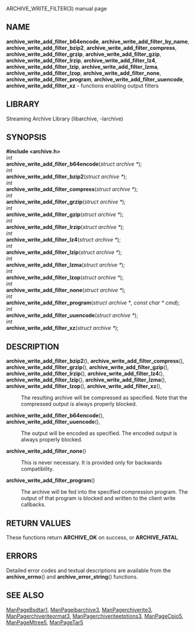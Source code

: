 ARCHIVE_WRITE_FILTER(3) manual page 
== NAME == 
'''archive_write_add_filter_b64encode''', 
'''archive_write_add_filter_by_name''', 
'''archive_write_add_filter_bzip2''', 
'''archive_write_add_filter_compress''', 
'''archive_write_add_filter_grzip''', 
'''archive_write_add_filter_gzip''', 
'''archive_write_add_filter_lrzip''', 
'''archive_write_add_filter_lz4''', 
'''archive_write_add_filter_lzip''', 
'''archive_write_add_filter_lzma''', 
'''archive_write_add_filter_lzop''', 
'''archive_write_add_filter_none''', 
'''archive_write_add_filter_program''', 
'''archive_write_add_filter_uuencode''', 
'''archive_write_add_filter_xz''' 
- functions enabling output filters 
== LIBRARY == 
Streaming Archive Library (libarchive, -larchive) 
== SYNOPSIS == 
'''<nowiki>#include <archive.h></nowiki>''' 
<br> 
''int'' 
<br> 
'''archive_write_add_filter_b64encode'''(''struct archive *''); 
<br> 
''int'' 
<br> 
'''archive_write_add_filter_bzip2'''(''struct archive *''); 
<br> 
''int'' 
<br> 
'''archive_write_add_filter_compress'''(''struct archive *''); 
<br> 
''int'' 
<br> 
'''archive_write_add_filter_grzip'''(''struct archive *''); 
<br> 
''int'' 
<br> 
'''archive_write_add_filter_gzip'''(''struct archive *''); 
<br> 
''int'' 
<br> 
'''archive_write_add_filter_lrzip'''(''struct archive *''); 
<br> 
''int'' 
<br> 
'''archive_write_add_filter_lz4'''(''struct archive *''); 
<br> 
''int'' 
<br> 
'''archive_write_add_filter_lzip'''(''struct archive *''); 
<br> 
''int'' 
<br> 
'''archive_write_add_filter_lzma'''(''struct archive *''); 
<br> 
''int'' 
<br> 
'''archive_write_add_filter_lzop'''(''struct archive *''); 
<br> 
''int'' 
<br> 
'''archive_write_add_filter_none'''(''struct archive *''); 
<br> 
''int'' 
<br> 
'''archive_write_add_filter_program'''(''struct archive *'', ''const char * cmd''); 
<br> 
''int'' 
<br> 
'''archive_write_add_filter_uuencode'''(''struct archive *''); 
<br> 
''int'' 
<br> 
'''archive_write_add_filter_xz'''(''struct archive *''); 
== DESCRIPTION == 
<dl> 
<dt> 
'''archive_write_add_filter_bzip2'''(), 
'''archive_write_add_filter_compress'''(), 
'''archive_write_add_filter_grzip'''(), 
'''archive_write_add_filter_gzip'''(), 
'''archive_write_add_filter_lrzip'''(), 
'''archive_write_add_filter_lz4'''(), 
'''archive_write_add_filter_lzip'''(), 
'''archive_write_add_filter_lzma'''(), 
'''archive_write_add_filter_lzop'''(), 
'''archive_write_add_filter_xz'''(), 
</dt> <dd> 
The resulting archive will be compressed as specified. 
Note that the compressed output is always properly blocked. 
</dd><dt> 
'''archive_write_add_filter_b64encode'''(), 
'''archive_write_add_filter_uuencode'''(), 
</dt> <dd> 
The output will be encoded as specified. 
The encoded output is always properly blocked. 
</dd><dt>'''archive_write_add_filter_none'''()</dt><dd> 
This is never necessary. 
It is provided only for backwards compatibility. 
</dd><dt>'''archive_write_add_filter_program'''()</dt><dd> 
The archive will be fed into the specified compression program. 
The output of that program is blocked and written to the client 
write callbacks. 
</dd></dl> 
== RETURN VALUES == 
These functions return 
'''ARCHIVE_OK''' 
on success, or 
'''ARCHIVE_FATAL'''. 
== ERRORS == 
Detailed error codes and textual descriptions are available from the 
'''archive_errno'''() 
and 
'''archive_error_string'''() 
functions. 
== SEE ALSO == 
[[ManPageBsdtar1]], 
[[ManPageibarchive3]], 
[[ManPagerchiverite3]], 
[[ManPagerchiveriteormat3]], 
[[ManPagerchiveriteetptions3]], 
[[ManPageCpio5]], 
[[ManPageMtree5]], 
[[ManPageTar5]] 
